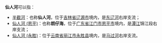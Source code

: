 '''仙人河'''可以指：
*[[半截河|半截河]]：也称'''仙人河'''，位于[[吉林省|吉林省]][[辽源市|辽源市]]境内，是[[东辽河|东辽河]]右岸支流；
*[[仙人河_(恩平)|仙人河 (恩平)]]：也称'''朗仔海'''，位于[[广东省|广东省]][[江门市|江门市]][[恩平市|恩平市]]境内，是[[潭江|潭江]]锦江段右岸支流；
*[[仙人河_(永胜)|仙人河 (永胜)]]：位于[[云南省|云南省]][[丽江市|丽江市]][[永胜县|永胜县]]境内，是[[马过河|马过河]]右岸支流。
{{disambig|X|Cat=三字河名消歧义}}